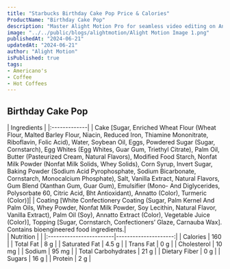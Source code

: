 ```yaml
---
title: "Starbucks Birthday Cake Pop Price & Calories"
ProductName: "Birthday Cake Pop" 
description: "Master Alight Motion Pro for seamless video editing on Android, iOS, and Tablets with our ultimate guide, unlocking advanced features and elevating your skills in 2024!"
image: "../../public/blogs/alightmotion/Alight Motion Image 1.png"
publishedAt: "2024-06-21"
updatedAt: "2024-06-21"
author: "Alight Motion"
isPublished: true
tags:
- Americano's
- Coffee
- Hot Coffees   
---
```


 
## Birthday Cake Pop 
  
<div className="tables-container">
  <div className="table-wrapper">
    | Ingredients  |  
    |:-------------|
    | Cake [Sugar, Enriched Wheat Flour (Wheat Flour, Malted Barley Flour, Niacin, Reduced Iron, Thiamine Mononitrate, Riboflavin, Folic Acid), Water, Soybean Oil, Eggs, Powdered Sugar (Sugar, Cornstarch), Egg Whites (Egg Whites, Guar Gum, Triethyl Citrate), Palm Oil, Butter (Pasteurized Cream, Natural Flavors), Modified Food Starch, Nonfat Milk Powder (Nonfat Milk Solids, Whey Solids), Corn Syrup, Invert Sugar, Baking Powder (Sodium Acid Pyrophosphate, Sodium Bicarbonate, Cornstarch, Monocalcium Phosphate), Salt, Vanilla Extract, Natural Flavors, Gum Blend (Xanthan Gum, Guar Gum), Emulsifier (Mono- And Diglycerides, Polysorbate 60, Citric Acid, Bht Antioxidant), Annatto (Color), Turmeric (Color)]|
    | Coating [White Confectionery Coating (Sugar, Palm Kernel And Palm Oils, Whey Powder, Nonfat Milk Powder, Soy Lecithin, Natural Flavor, Vanilla Extract), Palm Oil (Soy), Annatto Extract (Color), Vegetable Juice (Color)], Topping [Sugar, Cornstarch, Confectioners’ Glaze, Carnauba Wax]. Contains bioengineered food ingredients.|
  </div>
  <div className="table-wrapper">
    | Nutrition               |                      |  
    |:------------------------|---------------------:|
    | Calories                | 160                  |
    | Total Fat               | 8 g                  |
    | Saturated Fat           | 4.5 g                |
    | Trans Fat               | 0 g                  |
    | Cholesterol             | 10 mg                |
    | Sodium                  | 95 mg                |
    | Total Carbohydrates     | 21 g                 |
    | Dietary Fiber           | 0 g                  |
    | Sugars                  | 16 g                 |
    | Protein                 | 2 g                  |
  </div>
</div>
<style jsx>{`
  .tables-container {
    display: flex;
    flex-direction: row;
    gap: 30px;
  }
  .table-wrapper {
    width: 500px; /* Adjust as needed */
  }
  @media (max-width: 768px) {
    .tables-container {
      flex-direction: column;
      gap: 0px; /* Adjust as needed */
    }
    .table-wrapper {
      width: 100%; /* Adjust as needed */
    }
  }
`}</style>
